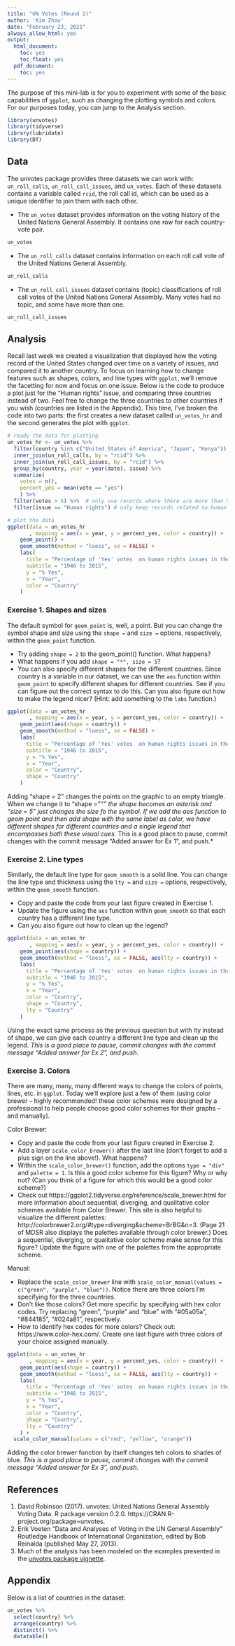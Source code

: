 ```yaml
---
title: "UN Votes (Round 2)"
author: 'Kim Zhou'
date: "February 23, 2021"
always_allow_html: yes
output:
  html_document:
    toc: yes
    toc_float: yes
  pdf_document:
    toc: yes
---
```


The purpose of this mini-lab is for you to experiment with some of the basic capabilities of `ggplot`, such as changing the plotting symbols and colors.  For our purposes today, you can jump to the Analysis section.

```r
library(unvotes)
library(tidyverse)
library(lubridate)
library(DT)
```

## Data

The unvotes package provides three datasets we can work with: `un_roll_calls`, `un_roll_call_issues`, and `un_votes`. Each of these datasets contains a variable called `rcid`, the roll call id, which can be used as a unique identifier to join them with each other.

- The `un_votes` dataset provides information on the voting history of the 
United Nations General Assembly. It contains one row for each country-vote pair.

```r
un_votes
```

- The `un_roll_calls` dataset contains information on each roll call vote of the United Nations General Assembly.

```r
un_roll_calls
```

- The `un_roll_call_issues` dataset contains (topic) classifications of roll call votes of the United Nations General Assembly. Many votes had no topic, and some have more than one.

```r
un_roll_call_issues
```

## Analysis

Recall last week we created a visualization that displayed how the voting record of the United States changed over time on a variety of issues, and compared it to another country.  To focus on learning how to change features such as shapes, colors, and line types with `ggplot`, we'll remove the facetting for now and focus on one issue.  Below is the code to produce a plot just for the "Human rights" issue, and comparing three countries instead of two.  Feel free to change the three countries to other countries if you wish (countries are listed in the Appendix).  This time, I've broken the code into two parts: the first creates a new dataset called `un_votes_hr` and the second generates the plot with `ggplot`. 

```r
# ready the data for plotting
un_votes_hr <- un_votes %>%
  filter(country %in% c("United States of America", "Japan", "Kenya")) %>%
  inner_join(un_roll_calls, by = "rcid") %>%
  inner_join(un_roll_call_issues, by = "rcid") %>%
  group_by(country, year = year(date), issue) %>%
  summarize(
    votes = n(),
    percent_yes = mean(vote == "yes")
    ) %>%
  filter(votes > 5) %>%  # only use records where there are more than 5 votes
  filter(issue == "Human rights") # only keep records related to human rights issue

# plot the data  
ggplot(data = un_votes_hr
       , mapping = aes(x = year, y = percent_yes, color = country)) +
    geom_point() +
    geom_smooth(method = "loess", se = FALSE) +
    labs(
      title = "Percentage of 'Yes' votes  on human rights issues in the UN General Assembly",
      subtitle = "1946 to 2015",
      y = "% Yes",
      x = "Year",
      color = "Country"
    )
```



### Exercise 1. Shapes and sizes

The default symbol for `geom_point` is, well, a point.  But you can change the symbol shape and size using the `shape = ` and `size =` options, respectively, within the `geom_point` function.  

- Try adding `shape = 2` to the geom_point() function.  What happens?    
- What happens if you add `shape = "*", size = 5`?  
- You can also specify different shapes for the different countries.  Since country is a variable in our dataset, we can use the `aes` function within `geom_point` to specify different shapes for different countries.  See if you can figure out the correct syntax to do this.  Can you also figure out how to make the legend nicer? (Hint: add something to the `labs` function.)

```r
ggplot(data = un_votes_hr
       , mapping = aes(x = year, y = percent_yes, color = country)) +
    geom_point(aes(shape = country)) +
    geom_smooth(method = "loess", se = FALSE) +
    labs(
      title = "Percentage of 'Yes' votes  on human rights issues in the UN General Assembly",
      subtitle = "1946 to 2015",
      y = "% Yes",
      x = "Year",
      color = "Country",
      shape = "Country"
    )
```
Adding "shape = 2" changes the points on the graphic to an empty triangle. When we change it to "shape = "*"" the shape becomes an asterisk and "size = 5" just changes the size fo the symbol. If we add the aes function to geom point and then add shape with the same label as color, we have different shapes for different countries and a single legend that encompasses both these visual cues.
*This is a good place to pause, commit changes with the commit message "Added answer for Ex 1", and push.*

### Exercise 2. Line types

Similarly, the default line type for `geom_smooth` is a solid line.  You can change the line type and thickness using the `lty = ` and `size = ` options, respectively, within the `geom_smooth` function.  

- Copy and paste the code from your last figure created in Exercise 1.  
- Update the figure using the `aes` function within `geom_smooth` so that each country has a different line type.  
- Can you also figure out how to clean up the legend?


```r
ggplot(data = un_votes_hr
       , mapping = aes(x = year, y = percent_yes, color = country)) +
    geom_point(aes(shape = country)) +
    geom_smooth(method = "loess", se = FALSE, aes(lty = country)) +
    labs(
      title = "Percentage of 'Yes' votes  on human rights issues in the UN General Assembly",
      subtitle = "1946 to 2015",
      y = "% Yes",
      x = "Year",
      color = "Country",
      shape = "Country",
      lty = "Country"
    )
```
Using the exact same process as the previous question but with lty instead of shape, we can give each country a different line type and clean up the legend.
*This is a good place to pause, commit changes with the commit message "Added answer for Ex 2", and push.*

### Exercise 3. Colors

There are many, many, many different ways to change the colors of points, lines, etc. in `ggplot`.  Today we'll explore just a few of them (using color brewer -- highly recommended! these color schemes were designed by a professional to help people choose good color schemes for their graphs -- and manually).  

Color Brewer:

- Copy and paste the code from your last figure created in Exercise 2.
- Add a layer `scale_color_brewer()` after the last line (don't forget to add a plus sign on the line above!).  What happens?
- Within the `scale_color_brewer()` function, add the options `type = "div"` and `palette = 1`.  Is this a good color scheme for this figure?  Why or why not? (Can you think of a figure for which this would be a good color scheme?)
- Check out https://ggplot2.tidyverse.org/reference/scale_brewer.html for more information about sequential, diverging, and qualitative color schemes available from Color Brewer.  This site is also helpful to visualize the different palettes: http://colorbrewer2.org/#type=diverging&scheme=BrBG&n=3. (Page 21 of MDSR also displays the palettes available through color brewer.)  Does a sequential, diverging, or qualitative color scheme make sense for this figure?  Update the figure with one of the palettes from the appropriate scheme.

Manual:

- Replace the `scale_color_brewer` line with `scale_color_manual(values = c("green", "purple", "blue"))`.  Notice there are three colors I'm specifying for the three countries.
- Don't like those colors?  Get more specific by specifying with hex color codes.  Try replacing "green", "purple" and "blue" with "#05a05a", "#844185", "#024a81", respectively.
- How to identify hex codes for more colors?  Check out: https://www.color-hex.com/.  Create one last figure with three colors of your choice assigned manually.

```r
ggplot(data = un_votes_hr
       , mapping = aes(x = year, y = percent_yes, color = country)) +
    geom_point(aes(shape = country)) +
    geom_smooth(method = "loess", se = FALSE, aes(lty = country)) +
    labs(
      title = "Percentage of 'Yes' votes  on human rights issues in the UN General Assembly",
      subtitle = "1946 to 2015",
      y = "% Yes",
      x = "Year",
      color = "Country",
      shape = "Country",
      lty = "Country"
    ) +
  scale_color_manual(values = c("red", "yellow", "orange"))
```
Adding the color brewer function by itself changes teh colors to shades of blue. 
*This is a good place to pause, commit changes with the commit message "Added answer for Ex 3", and push.*


## References

1. David Robinson (2017). unvotes: United Nations General Assembly Voting Data. 
R package version 0.2.0. https://CRAN.R-project.org/package=unvotes.
2. Erik Voeten "Data and Analyses of Voting in the UN General Assembly" 
Routledge Handbook of International Organization, edited by Bob Reinalda 
(published May 27, 2013).
3. Much of the analysis has been modeled on the examples presented in the 
[unvotes package vignette](https://cran.r-project.org/web/packages/unvotes/vignettes/unvotes.html).

## Appendix {#appendix}

Below is a list of countries in the dataset:

```r
un_votes %>% 
  select(country) %>%
  arrange(country) %>% 
  distinct() %>%
  datatable()
```
